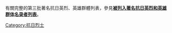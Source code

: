 有關完整的第三批著名抗日英烈、英雄群體列表，參見'''[[被列入著名抗日英烈和英雄群体名录者列表|被列入著名抗日英烈和英雄群体名录者列表]]'''。

[[Category:抗日烈士|Category:抗日烈士]]